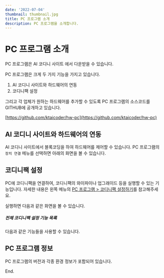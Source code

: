 ```yaml
---
date: '2022-07-04'
thumbnail: thumbnail.jpg
title: PC 프로그램 소개
description: PC 프로그램을 소개합니다.
---
```


# PC 프로그램 소개

<MdxTextBox>
    <Box
        sx={{
            color: 'secondary.main',
            fontWeight: 600,
        }}
    >
        PC 프로그램은 AI 코디니 사이트 <MdxLink href="https://aicodiny.com/download" target="_blank" /> 에서 다운받을 수 있습니다.
    </Box>
</MdxTextBox>

PC 프로그램은 크게 두 가지 기능을 가지고 있습니다.

1. AI 코디니 사이트와 하드웨어의 연동
1. 코디니팩 설정

그리고 각 업체가 원하는 하드웨어를 추가할 수 있도록
PC 프로그램의 소스코드를 GITHUB에 공개하고 있습니다.

[https://github.com/ktaicoder/hw-pc](https://github.com/ktaicoder/hw-pc)

## AI 코디니 사이트와 하드웨어의 연동

AI 코디니 사이트에서 블록코딩을 하여 하드웨어를 제어할 수 있습니다.
PC 프로그램의 `장치 연결` 메뉴를 선택하면 아래의 화면을 볼 수 있습니다.

<MdxImageView src="/images/hw-pc/hw-pc-screen-devices.png" caption="AI 코디니 사이트와 하드웨어의 연동" />

## 코디니팩 설정

PC에 코디니팩을 연결하여, 코디니팩의 와이파이나 업그래이드 등을 실행할 수 있는 기능입니다.
자세한 내용은 왼쪽 메뉴의 [PC 프로그램 > 코디니팩 설정하기](/post-frame/hw-pc-how-to-codingpack-setup)를 참고해주세요.

실행하면 다음과 같은 화면을 볼 수 있습니다.

<MdxImageView src="/images/hw-pc/codingpack_setting_screen.png" caption="코디니팩 설정" />

##### 전체 코디니팩 설정 기능 목록

다음과 같은 기능들을 사용할 수 있습니다.

<MdxImageView src="/images/hw-pc/function_list.png" caption="코디니팩 설정 기능 목록" />

## PC 프로그램 정보

PC 프로그램의 버전과 각종 환경 정보가 포함되어 있습니다.

<MdxImageView src="/images/hw-pc/hw-pc-screen-info.png" caption="PC 프로그램 정보" />

End.
